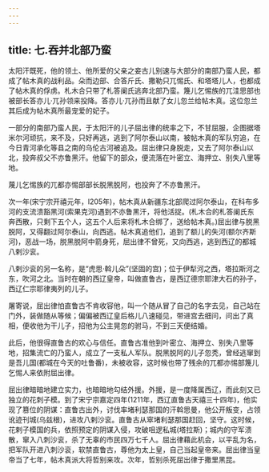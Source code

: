 ```yaml
---
---
---
```

title: 七.吞并北部乃蛮
---



太阳汗既死，他的领土、他所爱的父亲之妾古儿别速与大部分的南部乃蛮人民，都成了帖木真的战利品。朵而边部、合答斤氏、撒勒只兀惕氏、和塔塔儿人，也都成了帖木真的俘虏。札木合只带了札答阑氏逃奔北部乃蛮。篾儿乞惕族的兀洼思部也被部长答亦儿·兀孙领来投降。答亦儿·兀孙而且献了女儿忽兰给帖木真。这位忽兰其后成为帖木真所最宠爱的妃子。

一部分的南部乃蛮人民，于太阳汗的儿子屈出律的统率之下，不甘屈服，企图据塔米尔河顽抗，来不及，只好再逃，逃到了阿尔泰山以南，被帖木真的军队穷追，在今日青河承化等县之南的乌伦古河被追及。屈出律只身脱走，又去了阿尔泰山以北，投奔叔父不亦鲁黑汗。他留下的部众，便流落在叶密立、海押立、别失八里等地。

蔑儿乞惕族的兀都亦惕部部长脱黑脱阿，也投奔了不亦鲁黑汗。

次一年(宋宁宗开禧元年，l205年)，帖木真从新疆东北部爬过阿尔泰山，在科布多河的支流溃豁黑河(索果克河)遇到不亦鲁黑汗，将他活捉。(札木合的札答阑氏东奔西散，只剩下五个人，这五个人后来将札木合绑了，送给帖木真。)屈出律与脱黑脱阿，又得翻过阿尔泰山，向西逃。帖木真追他们，追到了额儿的失河(额尔齐斯河)，恶战一场，脱黑脱阿中箭身死，屈出律不曾死，又向西逃，逃到西辽的都城八剌沙衮。

八剌沙衮的另一名称，是“虎思·斡儿朵”(坚固的宫)；位于伊犁河之西，塔拉斯河之东，吹河之北。当时在朝的西辽皇帝，叫做直鲁古，是西辽德宗耶津大石的孙子，西辽仁宗耶律夷列的儿子。

屠寄说，屈出律怕直鲁古不肯收容他，叫一个随从冒了自己的名字去见，自己站在门外，装做随从等候；偏偏被西辽皇后格儿八速碰见，带进宫去细问，问出了真相，便收他为干儿子，招他为公主晃忽的驸马，不到三天便结婚。

此后，他很得直鲁古的欢心与信任。直鲁古准他到叶密立、海押立、别失八里等地，招集流亡的乃蛮人，成立了一支私人军队。脱黑脱阿的儿子忽秃，曾经逃窜到是吾儿国(都城在今天的吐鲁番)，未被收容，这时候也带了残余的兀都亦惕部篾儿乞惕人来依附屈出律。

屈出律暗暗地建立实力，也暗暗地勾结外援。外援，是一度降属西辽，而此刻又已独立的花刺子模。到了宋宁宗嘉定四年(1211年，西辽直鲁古天禧三十四年)，他实现了篡位的阴谋：直鲁古出外，讨伐率堵利瑟那国的汗斡思曼，他公开叛变，占领讹迹刊城(乌兹根)，进攻八剌沙衮。直鲁古从窣堵利瑟那国赶回，坚守。这时候，花剌子模国的兵，依照预定的阴谋入侵，攻破咀逻私城(塔拉斯)；城内的守军溃散，窜入八刺沙衮，杀了无辜的市民四万七千人。屈出律藉此机会，以平乱为名，把军队开进八刺沙衮，软禁直鲁古，尊他为太上皇，自己当起皇帝来。屈出律当皇帝当了七年，帖木真派大将哲别来攻。次年，哲别杀死屈出律于撒里黑昆。
